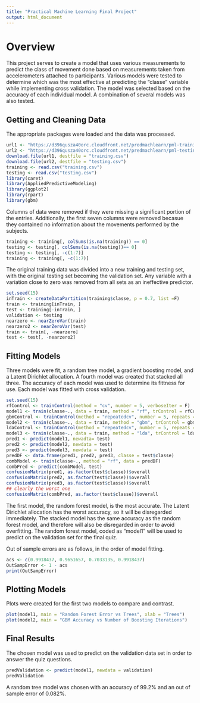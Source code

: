 ```yaml
---
title: "Practical Machine Learning Final Project"
output: html_document
---
```

# Overview
This project serves to create a model that uses various measurements to predict the class of movement done based on measurements taken from accelerometers attached to participants. Various models were tested to determine which was the most effective at predicting the "classe" variable while implementing cross validation. The model was selected based on the accuracy of each individual model. A combination of several models was also tested. 

## Getting and Cleaning Data
The appropriate packages were loaded and the data was processed. 
``` r
url1 <- "https://d396qusza40orc.cloudfront.net/predmachlearn/pml-training.csv"
url2 <- "https://d396qusza40orc.cloudfront.net/predmachlearn/pml-testing.csv"
download.file(url1, destfile = "training.csv")
download.file(url2, destfile = "testing.csv")
training <- read.csv("training.csv")
testing <- read.csv("testing.csv")
library(caret)
library(AppliedPredictiveModeling)
library(ggplot2)
library(rpart)
library(gbm)
```
Columns of data were removed if they were missing a significant portion of the entries. Additionally, the first seven columns were removed becasue they contained no information about the movements performed by the subjects. 
``` r
training <- training[, colSums(is.na(training)) == 0]
testing <- testing[, colSums(is.na(testing))== 0]
testing <- testing[, -c(1:7)]
training <- training[, -c(1:7)]
```
The original training data was divided into a new training and testing set, with the original testing set becoming the validation set. Any variable with a variation close to zero was removed from all sets as an ineffective predictor. 
``` r
set.seed(15)
inTrain <- createDataPartition(training$classe, p = 0.7, list =F)
train <- training[inTrain, ]
test <- training[-inTrain, ]
validation <- testing
nearzero <- nearZeroVar(train)
nearzero2 <- nearZeroVar(test)
train <- train[, -nearzero]
test <- test[, -nearzero2]
```
## Fitting Models 
Three models were fit, a random tree model, a gradient boosting model, and a Latent Dirichlet allocation. A fourth model was created that stacked all three. The accuracy of each model was used to determine its fittness for use. Each model was fitted with cross validation.  
``` r
set.seed(15)
rfControl <- trainControl(method = "cv", number = 5, verboseIter = F)
model1 <- train(classe~., data = train, method = "rf", trControl = rfControl)
gbmControl <- trainControl(method = "repeatedcv", number = 5, repeats = 1)
model2 <- train(classe~., data = train, method = "gbm", trControl = gbmControl, verbose = F)
ldaControl <- trainControl(method = "repeatedcv", number = 5, repeats = 1)
model3 <- train(classe~., data = train, method = "lda", trControl = ldaControl)
pred1 <- predict(model1, newadta= test)
pred2 <- predict(model2, newdata = test)
pred3 <- predict(model3, newdata = test)
predDF <- data.frame(pred1, pred2, pred3, classe = test$classe)
combModel <- train(classe~., method = "rf", data = predDF)
combPred <- predict(combModel, test)
confusionMatrix(pred1, as.factor(test$classe))$overall
confusionMatrix(pred2, as.factor(test$classe))$overall
confusionMatrix(pred3, as.factor(test$classe))$overall
## clearly the worst one 
confusionMatrix(combPred, as.factor(test$classe))$overall
```
The first model, the random forest model, is the most accurate. The Latent Dirichlet allocation has the worst accuracy, so it will be disregarded immediately. The stacked model has the same accuracy as the random forest model, and therefore will also be disregarded in order to avoid overfitting. The random forest model, coded as "model1" will be used to predict on the validation set for the final quiz. 

Out of sample errors are as follows, in the order of model fitting. 
``` r
acs <- c(0.9918437, 0.9651657, 0.7033135, 0.9918437)
OutSampError <- 1 - acs
print(OutSampError)
```
## Plotting Models
Plots were created for the first two models to compare and contrast. 
``` r
plot(model1, main = "Random Forest Error vs Trees", xlab = "Trees")
plot(model2, main = "GBM Accuracy vs Number of Boosting Iterations")
```
## Final Results
The chosen model was used to predict on the validation data set in order to answer the quiz questions. 
``` r
predValidation <- predict(model1, newdata = validation) 
predValidation 
```
A random tree model was chosen with an accuracy of 99.2% and an out of sample error of 0.082%. 
